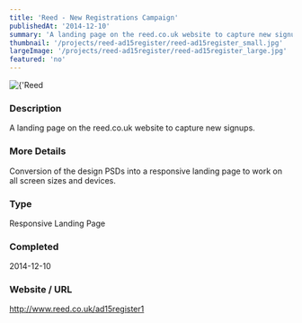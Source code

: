 ```yaml
---
title: 'Reed - New Registrations Campaign'
publishedAt: '2014-12-10'
summary: 'A landing page on the reed.co.uk website to capture new signups.'
thumbnail: '/projects/reed-ad15register/reed-ad15register_small.jpg'
largeImage: '/projects/reed-ad15register/reed-ad15register_large.jpg'
featured: 'no'
---
```


<div className="relative w-full h-[400px] sm:h-[600px] md:h-[760px] lg:h-[920px]">
  <Image
    alt={'Reed - New Registrations Campaign'}
    src={'/projects/reed-ad15register/reed-ad15register.jpg'}
    sizes="(max-width: 640px) 100%, 100%"
    fill={true}
    priority
    style={{
      objectFit: 'contain'
    }}
  />
</div>

### Description

A landing page on the reed.co.uk website to capture new signups.

### More Details

Conversion of the design PSDs into a responsive landing page to work on all screen sizes and devices.

### Type

Responsive Landing Page


### Completed
2014-12-10

### Website / URL
http://www.reed.co.uk/ad15register1


